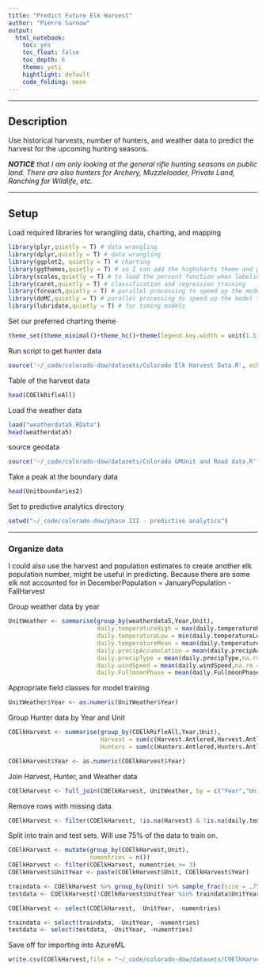 ```yaml
---
title: "Predict Future Elk Harvest"
author: "Pierre Sarnow"
output:
  html_notebook:
    toc: yes
    toc_float: false
    toc_depth: 6
    theme: yeti
    hightlight: default
    code_folding: none
---
```

***
## Description
Use historical harvests, number of hunters, and weather data to predict the harvest for the upcoming hunting seasons.

*__NOTICE__ that I am only looking at the general rifle hunting seasons on public land. There are also 
hunters for Archery, Muzzleloader, Private Land, Ranching for Wildlife, etc.*

***
## Setup
Load required libraries for wrangling data, charting, and mapping
```r
library(plyr,quietly = T) # data wrangling
library(dplyr,quietly = T) # data wrangling
library(ggplot2, quietly = T) # charting
library(ggthemes,quietly = T) # so I can add the highcharts theme and palette
library(scales,quietly = T) # to load the percent function when labeling plots
library(caret,quietly = T) # classification and regression training
library(foreach,quietly = T) # parallel processing to speed up the model training
library(doMC,quietly = T) # parallel processing to speed up the model training
library(lubridate,quietly = T) # for timing models
```

Set our preferred charting theme
```r
theme_set(theme_minimal()+theme_hc()+theme(legend.key.width = unit(1.5, "cm")))
``` 

Run script to get hunter data
```r
source('~/_code/colorado-dow/datasets/Colorado Elk Harvest Data.R', echo=F)
```

Table of the harvest data
```r
head(COElkRifleAll)
```


Load the weather data
```r
load("weatherdata5.RData")
head(weatherdata5)
```

source geodata
```r
source('~/_code/colorado-dow/datasets/Colorado GMUnit and Road data.R', echo=F)
```

Take a peak at the boundary data
```r
head(Unitboundaries2)
```

Set to predictive analytics directory
```r
setwd("~/_code/colorado-dow/phase III - predictive analytics")
```
***
### Organize data
I could also use the harvest and population estimates to create another elk population number, might be useful
in predicting. 
Because there are some elk not accounted for in DecemberPopulation = JanuaryPopulation - FallHarvest

Group weather data by year
```r
UnitWeather <- summarise(group_by(weatherdata5,Year,Unit),
                         daily.temperatureHigh = max(daily.temperatureHigh,na.rm = T),
                         daily.temperatureLow = min(daily.temperatureLow,na.rm = T),
                         daily.temperatureMean = mean(daily.temperatureMean,na.rm = T),
                         daily.precipAccumulation = mean(daily.precipAccumulation,na.rm = T),
                         daily.precipType = mean(daily.precipType,na.rm = T),
                         daily.windSpeed = mean(daily.windSpeed,na.rm = T),
                         daily.FullmoonPhase = mean(daily.FullmoonPhase,na.rm = T))
```

Appropriate field classes for model training
```r
UnitWeather$Year <- as.numeric(UnitWeather$Year)
```

Group Hunter data by Year and Unit
```r
COElkHarvest <- summarise(group_by(COElkRifleAll,Year,Unit),
                          Harvest = sum(c(Harvest.Antlered,Harvest.Antlerless),na.rm = T),
                          Hunters = sum(c(Hunters.Antlered,Hunters.Antlerless,Hunters.Either),na.rm = T))

COElkHarvest$Year <- as.numeric(COElkHarvest$Year)
```

Join Harvest, Hunter, and Weather data
```r
COElkHarvest <- full_join(COElkHarvest, UnitWeather, by = c("Year","Unit"))
```

Remove rows with missing data
```r
COElkHarvest <- filter(COElkHarvest, !is.na(Harvest) & !is.na(daily.temperatureMean) & Year != 2018)
```

Split into train and test sets. Will use 75% of the data to train on. 

```r
COElkHarvest <- mutate(group_by(COElkHarvest,Unit),
                       numentries = n())
COElkHarvest <- filter(COElkHarvest, numentries >= 3)
COElkHarvest$UnitYear <- paste(COElkHarvest$Unit, COElkHarvest$Year)

traindata <- COElkHarvest %>% group_by(Unit) %>% sample_frac(size = .75, replace = F)
testdata <- COElkHarvest[!COElkHarvest$UnitYear %in% traindata$UnitYear,]

COElkHarvest <- select(COElkHarvest, -UnitYear, -numentries)

traindata <- select(traindata, -UnitYear, -numentries)
testdata <- select(testdata, -UnitYear, -numentries)
```

Save off for importing into AzureML
```r
write.csv(COElkHarvest,file = "~/_code/colorado-dow/datasets/COElkHarvest.csv",row.names = F)
```

